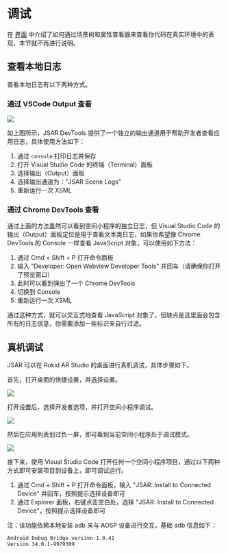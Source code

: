 # 调试

在 [界面](developer-tools/intro-gui) 中介绍了如何通过场景树和属性查看器来查看你代码在真实环境中的表现，本节就不再进行说明。

## 查看本地日志

查看本地日志有以下两种方式。

### 通过 VSCode Output 查看

![](/vscode-extension-howto-scene-logs.png)

如上图所示，JSAR DevTools 提供了一个独立的输出通道用于帮助开发者查看应用日志，具体使用方法如下：

1. 通过 `console` 打印日志并保存
2. 打开 Visual Studio Code 的终端（Terminal）面板
3. 选择输出（Output）面板
4. 选择输出通道为："JSAR Scene Logs"
5. 重新运行一次 XSML

### 通过 Chrome DevTools 查看

通过上面的方法虽然可以看到空间小程序的独立日志，但 Visual Studio Code 的输出（Output）面板定位是用于查看文本类日志，如果你希望像 Chrome DevTools 的 Console 一样查看 JavaScript 对象，可以使用如下方法：

1. 通过 Cmd + Shift + P 打开命令面板
2. 输入 "Developer: Open Webview Developer Tools" 并回车（请确保你打开了预览窗口）
3. 此时可以看到弹出了一个 Chrome DevTools
4. 切换到 Console
5. 重新运行一次 XSML

通过这种方式，就可以交互式地查看 JavaScript 对象了，但缺点是这里面会包含所有的日志信息，你需要添加一些标识来自行过滤。

## 真机调试

JSAR 可以在 Rokid AR Studio 的桌面进行真机调试，具体步骤如下。

首先，打开桌面的快捷设置，并选择设置。

![](device-debugging-00.png)

打开设置后，选择开发者选项，并打开空间小程序调试。

![](device-debugging-01.png)

然后在应用列表划过负一屏，即可看到当前空间小程序处于调试模式。

![](device-debugging-02.png)

接下来，使用 Visual Studio Code 打开任何一个空间小程序项目，通过以下两种方式即可安装项目到设备上，即可调试运行。

1. 通过 Cmd + Shift + P 打开命令面板，输入 "JSAR: Install to Connected Device" 并回车，按照提示选择设备即可
2. 通过 Explorer 面板，右键点击空白处，选择 "JSAR: Install to Connected Device"，按照提示选择设备即可

注：该功能依赖本地安装 adb 来与 AOSP 设备进行交互，基础 adb 信息如下：

```
Android Debug Bridge version 1.0.41
Version 34.0.1-9979309
```
